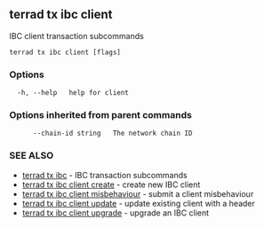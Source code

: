 ## terrad tx ibc client

IBC client transaction subcommands

```
terrad tx ibc client [flags]
```

### Options

```
  -h, --help   help for client
```

### Options inherited from parent commands

```
      --chain-id string   The network chain ID
```

### SEE ALSO

* [terrad tx ibc](terrad_tx_ibc.md)	 - IBC transaction subcommands
* [terrad tx ibc client create](terrad_tx_ibc_client_create.md)	 - create new IBC client
* [terrad tx ibc client misbehaviour](terrad_tx_ibc_client_misbehaviour.md)	 - submit a client misbehaviour
* [terrad tx ibc client update](terrad_tx_ibc_client_update.md)	 - update existing client with a header
* [terrad tx ibc client upgrade](terrad_tx_ibc_client_upgrade.md)	 - upgrade an IBC client


